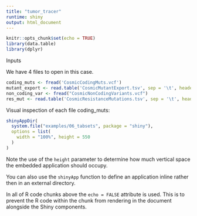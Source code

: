 ```yaml
---
title: "tumor_tracer"
runtime: shiny
output: html_document
---
```


```r
knitr::opts_chunk$set(echo = TRUE)
library(data.table)
library(dplyr)
```

Inputs

We have 4 files to open in this case. 

```r
coding_muts <- fread('CosmicCodingMuts.vcf')
mutant_export <- read.table('CosmicMutantExport.tsv', sep = '\t', header = TRUE)
non_coding_var <- fread("CosmicNonCodingVariants.vcf")
res_mut <- read.table('CosmicResistanceMutations.tsv', sep = '\t', header = TRUE)
```

Visual inspection of each file
coding_muts: 

```r
shinyAppDir(
  system.file("examples/06_tabsets", package = "shiny"),
  options = list(
    width = "100%", height = 550
  )
)
```

Note the use of the `height` parameter to determine how much vertical space the embedded application should occupy.

You can also use the `shinyApp` function to define an application inline rather then in an external directory.

In all of R code chunks above the `echo = FALSE` attribute is used. This is to prevent the R code within the chunk from rendering in the document alongside the Shiny components.



